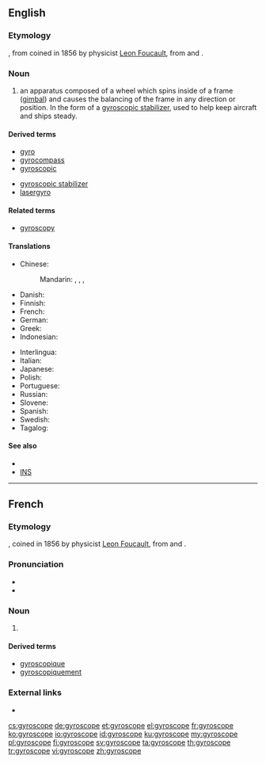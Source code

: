==English==

===Etymology===
{{confix|gyro|scope|lang=en}}, from {{etyl|fr|en}} coined in 1856 by physicist [[w:Leon Foucault|Leon Foucault]], from {{etyl|grc|en}} {{m|grc|γῦρος||circle}} and {{m|grc|σκοπός||watcher}}.

===Noun===
{{en-noun}}

# an apparatus composed of a wheel which spins inside of a frame ([[gimbal]]) and causes the balancing of the frame in any direction or position. In the form of a [[gyroscopic stabilizer]], used to help keep aircraft and ships steady.

====Derived terms====
{{rel-top|terms derived from gyroscope}}
* [[gyro]]
* [[gyrocompass]]
* [[gyroscopic]]
{{rel-mid}}
* [[gyroscopic stabilizer]]
* [[lasergyro]]
{{rel-bottom}}

====Related terms====
* [[gyroscopy]]

====Translations====
{{trans-top|apparatus}}
* Chinese:
*: Mandarin: {{t|cmn|陀螺儀|sc=Hani}}, {{t+|cmn|陀螺仪|tr=tuóluóyí|sc=Hani}}, {{t+|cmn|迴轉儀|sc=Hani}}, {{t+|cmn|回转仪|tr=huízhuǎnyí|sc=Hani}}
* Danish: {{t|da|gyroskop|c}}
* Finnish: {{t|fi|gyroskooppi}}
* French: {{t+|fr|gyroscope|m}}
* German: {{t+|de|Gyroskop|n}}
* Greek: {{t+|el|γυροσκόπιο|n}}
* Indonesian: {{t+|id|giroskop}}
{{trans-mid}}
* Interlingua: {{t|ia|gyroscopio}}
* Italian: {{t+|it|giroscopio|m}}
* Japanese: {{t|ja|ジャイロスコープ|tr=jairosukōpu|sc=Jpan}}
* Polish: {{t+|pl|żyroskop|m}}
* Portuguese: {{t+|pt|giroscópio|m}}
* Russian: {{t+|ru|гироско́п|m}}
* Slovene: {{t|sl|žiroskop|m}}
* Spanish: {{t+|es|giroscopio|m}}
* Swedish: {{t|sv|gyroskop|n}}
* Tagalog: {{t|tl|halintigal}}
{{trans-bottom}}

====See also====
* {{pedialite|gyroscope}}
* [[INS]]

----

==French==

===Etymology===
{{confix|gyro|scope|lang=fr}}, coined in 1856 by physicist [[w:Leon Foucault|Leon Foucault]], from {{etyl|grc|fr}} {{m|grc|γῦρος||circle}} and {{m|grc|σκοπός||watcher}}.

===Pronunciation===
* {{IPA|/ʒi.ʁos.kop/|lang=fr}}
* {{audio|Fr-Paris--gyroscope.ogg|Audio (Paris)|lang=fr}}

===Noun===
{{fr-noun|m}}

# {{l|en|gyroscope}}

====Derived terms====
* [[gyroscopique]]
* [[gyroscopiquement]]

===External links===
* {{R:TLFi}}

[[cs:gyroscope]]
[[de:gyroscope]]
[[et:gyroscope]]
[[el:gyroscope]]
[[fr:gyroscope]]
[[ko:gyroscope]]
[[io:gyroscope]]
[[id:gyroscope]]
[[ku:gyroscope]]
[[my:gyroscope]]
[[pl:gyroscope]]
[[fi:gyroscope]]
[[sv:gyroscope]]
[[ta:gyroscope]]
[[th:gyroscope]]
[[tr:gyroscope]]
[[vi:gyroscope]]
[[zh:gyroscope]]
